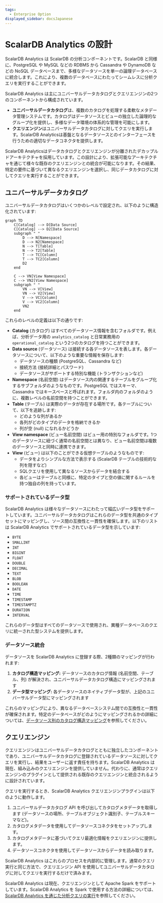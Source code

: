 ```yaml
---
tags:
  - Enterprise Option
displayed_sidebar: docsJapanese
---
```


# ScalarDB Analytics の設計


<TranslationBanner />

ScalarDB Analytics は ScalarDB の分析コンポーネントです。ScalarDB と同様に、PostgreSQL や MySQL などの RDBMS から Cassandra や DynamoDB などの NoSQL データベースまで、多様なデータソースを単一の論理データベースに統合します。これにより、複数のデータベースにわたってシームレスに分析クエリを実行することができます。

ScalarDB Analytics は主にユニバーサルデータカタログとクエリエンジンの2つのコンポーネントから構成されています。

- **ユニバーサルデータカタログ**は、複数のカタログを処理する柔軟なメタデータ管理システムです。カタログはデータソースとビューの独立した論理的なグループ化を提供し、多様なデータ環境の体系的な管理を可能にします。
- **クエリエンジン**はユニバーサルデータカタログに対してクエリを実行します。ScalarDB Analyticsは基盤となるデータソースとのインターフェースを行うための適切なデータコネクタを提供します。

ScalarDB Analyticsはデータカタログとクエリエンジンが分離されたデカップルドアーキテクチャを採用しています。この設計により、拡張可能なアーキテクチャを通じて様々な既存のクエリエンジンとの統合が可能になります。その結果、特定の要件に基づいて異なるクエリエンジンを選択し、同じデータカタログに対してクエリを実行することができます。

## ユニバーサルデータカタログ

ユニバーサルデータカタログはいくつかのレベルで設定され、以下のように構造化されています:

```mermaid
graph TD
    C[Catalog] --> D[Data Source]
    C[Catalog] --> D2[Data Source]
    subgraph " "
        D --> N[Namespace]
        D --> N2[Namespace]
        N --> T[Table]
        N --> T2[Table]
        T --> TC[Column]
        T --> TC2[Column]
        D2
    end

    C --> VN[View Namespace]
    C --> VN2[View Namespace]
    subgraph " "
        VN --> V[View]
        VN --> V2[View]
        V --> VC[Column]
        V --> VC2[Column]
        VN2
    end
```

これらのレベルの定義は以下の通りです:

- **Catalog** (カタログ) はすべてのデータソース情報を含むフォルダです。例えば、分析データ用の `analytics_catalog` と日常業務用の `operational_catalog` という2つのカタログを持つことができます。
- **Data source** (データソース) は接続する各データソースを表します。各データソースについて、以下のような重要な情報を保存します:
  - データソースの種類 (PostgreSQL、Cassandra など)
  - 接続方法 (接続詳細とパスワード)
  - データソースがサポートする特別な機能 (トランザクションなど)
- **Namespace** (名前空間) はデータソース内の関連するテーブルをグループ化するサブフォルダのようなものです。PostgreSQL ではスキーマ、Cassandra ではキースペースと呼ばれます。フォルダ内のフォルダのように、複数レベルの名前空間を持つことができます。
- **Table** (テーブル) は実際のデータが存在する場所です。各テーブルについて、以下を追跡します:
  - どのような列があるか
  - 各列がどのタイプのデータを格納できるか
  - 列が空 (null) になれるかどうか
- **View namespace** (ビュー名前空間) はビュー用の特別なフォルダです。1つのデータソースに紐づく通常の名前空間とは異なり、ビュー名前空間は複数のデータソースと同時に連携できます。
- **View** (ビュー) は以下のことができる仮想テーブルのようなものです:
  - データをよりシンプルな方法で表示する (ScalarDB テーブルの技術的な列を隠すなど)
  - SQLクエリを使用して異なるソースからデータを結合する
  - 各ビューはテーブルと同様に、特定のタイプと空の値に関するルールを持つ独自の列を持っています。

### サポートされているデータ型

ScalarDB Analytics は様々なデータソースにわたって幅広いデータ型をサポートしています。ユニバーサルデータカタログはこれらのデータ型を共通のタイプセットにマッピングし、ソース間の互換性と一貫性を確保します。以下のリストは ScalarDB Analytics でサポートされているデータ型を示しています:

- `BYTE`
- `SMALLINT`
- `INT`
- `BIGINT`
- `FLOAT`
- `DOUBLE`
- `DECIMAL`
- `TEXT`
- `BLOB`
- `BOOLEAN`
- `DATE`
- `TIME`
- `TIMESTAMP`
- `TIMESTAMPTZ`
- `DURATION`
- `INTERVAL`

これらのデータ型はすべてのデータソースで使用され、異種データベースのクエリに統一された型システムを提供します。

### データソース統合

データソースを ScalarDB Analytics に登録する際、2種類のマッピングが行われます:

1. **カタログ構造マッピング:** データソースのカタログ情報 (名前空間、テーブル、列) が解決され、ユニバーサルデータカタログ構造にマッピングされます
2. **データ型マッピング:** 各データソースのネイティブデータ型が、上記のユニバーサルデータ型にマッピングされます

これらのマッピングにより、異なるデータベースシステム間での互換性と一貫性が確保されます。特定のデータベースがどのようにマッピングされるかの詳細については、[データソース別のカタログ構造マッピング](./reference-data-source.mdx#データソース別のカタログ構造マッピング)を参照してください。

## クエリエンジン

クエリエンジンはユニバーサルデータカタログとともに独立したコンポーネントであり、ユニバーサルデータカタログに登録されているデータソースに対してクエリを実行し、結果をユーザーに返す責任を持ちます。ScalarDB Analytics は現在、組み込みのクエリエンジンを提供していません。代わりに、通常はクエリエンジンのプラグインとして提供される既存のクエリエンジンと統合されるように設計されています。

クエリを実行するとき、ScalarDB Analytics クエリエンジンプラグインは以下のように動作します。

1. ユニバーサルデータカタログ API を呼び出してカタログメタデータを取得します (データソースの場所、テーブルオブジェクト識別子、テーブルスキーマなど)。
2. カタログメタデータを使用してデータソースコネクタをセットアップします。
3. カタログメタデータに基づいてクエリ最適化情報をクエリエンジンに提供します。
4. データソースコネクタを使用してデータソースからデータを読み取ります。

ScalarDB Analytics はこれらのプロセスを内部的に管理します。通常のクエリ実行と同じ方法で、クエリエンジン API を使用してユニバーサルデータカタログに対してクエリを実行するだけで済みます。

ScalarDB Analytics は現在、クエリエンジンとして Apache Spark をサポートしています。ScalarDB Analytics を Spark で使用する方法の詳細については、[ScalarDB Analytics を通じた分析クエリの実行](./run-analytical-queries.mdx)を参照してください。
